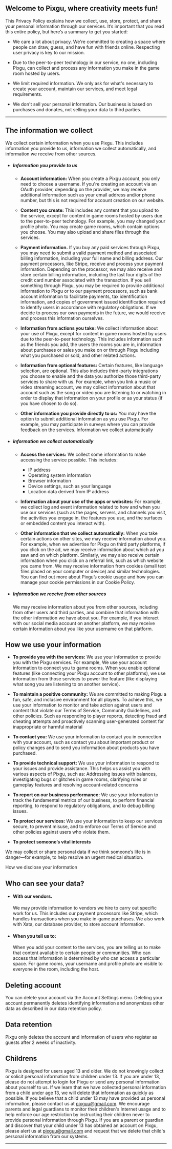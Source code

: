 ## Welcome to Pixgu, where creativity meets fun!

This Privacy Policy explains how we collect, use, store, protect, and share your personal information through our services. It’s important that you read this entire policy, but here’s a summary to get you started:

- We care a lot about privacy. We're committed to creating a space where people can draw, guess, and have fun with friends online. Respecting user privacy is key to our mission.

- Due to the peer-to-peer technology in our service, no one, including Pixgu, can collect and process any information you make in the game room hosted by users.

- We limit required information. We only ask for what's necessary to create your account, maintain our services, and meet legal requirements.

- We don't sell your personal information. Our business is based on purchases and donates, not selling your data to third parties.

---

## The information we collect

We collect certain information when you use Pixgu. This includes information you provide to us, information we collect automatically, and information we receive from other sources.

- ##### Information you provide to us

  - **Account information:** When you create a Pixgu account, you only need to choose a username. If you're creating an account via an OAuth provider, depending on the provider, we may receive additional information such as your email address and/or phone number, but this is not required for account creation on our website.

  - **Content you create:** This includes any content that you upload to the service, except for content in game rooms hosted by users due to the peer-to-peer technology. For example, you may changed your profile photo. You may create game rooms, which contain options you choose. You may also upload and share files through the services.

  - **Payment information.** If you buy any paid services through Pixgu, you may need to submit a valid payment method and associated billing information, including your full name and billing address. Our payment processors, like Stripe, receive and process your payment information. Depending on the processor, we may also receive and store certain billing information, including the last four digits of the credit card number associated with the transaction. If you sell something through Pixgu, you may be required to provide additional information to Pixgu or to our payment processors, such as bank account information to facilitate payments, tax identification information, and copies of government issued identification required to identify users in accordance with regulatory obligations. If we decide to process our own payments in the future, we would receive and process this information ourselves.

  - **Information from actions you take:** We collect information about your use of Pixgu, except for content in game rooms hosted by users due to the peer-to-peer technology. This includes information such as the friends you add, the users the rooms you are in, information about purchases or sales you make on or through Pixgu including what you purchased or sold, and other related actions.

  - **Information from optional features:** Certain features, like language selection, are optional. This also includes third-party integrations you choose to enable and the data you authorize those third-party services to share with us. For example, when you link a music or video streaming account, we may collect information about that account such as the song or video you are listening to or watching in order to display that information on your profile or as your status (if you have chosen to do so).

  - **Other information you provide directly to us:** You may have the option to submit additional information as you use Pixgu. For example, you may participate in surveys where you can provide feedback on the services.
    Information we collect automatically

- ##### information we collect automatically

  - **Access the services:** We collect some information to make accessing the service possible. This includes:

    - IP address
    - Operating system information
    - Browser information
    - Device settings, such as your language
    - Location data derived from IP address

  - **Information about your use of the apps or websites:** For example, we collect log and event information related to how and when you use our services (such as the pages, servers, and channels you visit, the activities you engage in, the features you use, and the surfaces or embedded content you interact with).

  - **Other information that we collect automatically:** When you take certain actions on other sites, we may receive information about you. For example, when we advertise for Pixgu on third party platforms, if you click on the ad, we may receive information about which ad you saw and on which platform. Similarly, we may also receive certain information when you click on a referral link, such as which website you came from.
    We may receive information from cookies (small text files placed on your computer or device) and similar technologies. You can find out more about Pixgu’s cookie usage and how you can manage your cookie permissions in our Cookie Policy.

- ##### Information we receive from other sources

  We may receive information about you from other sources, including from other users and third parties, and combine that information with the other information we have about you. For example, if you interact with our social media account on another platform, we may receive certain information about you like your username on that platform.

## How we use your information

- **To provide you with the services:** We use your information to provide you with the Pixgu services. For example, We use your account information to connect you to game rooms. When you enable optional features (like connecting your Pixgu account to other platforms), we use information from those services to power the feature (like displaying what song you are listening to on another service).

- **To maintain a positive community:** We are committed to making Pixgu a fun, safe, and inclusive environment for all players. To achieve this, we use your information to monitor and take action against users and content that violate our Terms of Service, Community Guidelines, and other policies. Such as responding to player reports, detecting fraud and cheating attempts and proactively scanning user-generated content for inappropriate or harmful material

- **To contact you:** We use your information to contact you in connection with your account, such as contact you about important product or policy changes and to send you information about products you have purchased.

- **To provide technical support:** We use your information to respond to your issues and provide assistance. This helps us assist you with various aspects of Pixgu, such as: Addressing issues with balances, investigating bugs or glitches in game rooms, clarifying rules or gameplay features and resolving account-related concerns

- **To report on our business performance:** We use your information to track the fundamental metrics of our business, to perform financial reporting, to respond to regulatory obligations, and to debug billing issues.

- **To protect our services:** We use your information to keep our services secure, to prevent misuse, and to enforce our Terms of Service and other policies against users who violate them.

- **To protect someone’s vital interests**

We may collect or share personal data if we think someone’s life is in danger—for example, to help resolve an urgent medical situation.

How we disclose your information

## Who can see your data?

- #### With our vendors.

  We may provide information to vendors we hire to carry out specific work for us. This includes our payment processors like Stripe, which handles transactions when you make in-game purchases. We also work with Xata, our database provider, to store account information.

- #### When you tell us to:

  When you add your content to the services, you are telling us to make that content available to certain people or communities. Who can access that information is determined by who can access a particular space. For game rooms, your username and profile photo are visible to everyone in the room, including the host.

## Deleting account

You can delete your account via the Account Settings menu. Deleting your account permanently deletes identifying information and anonymizes other data as described in our data retention policy.

## Data retention

Pixgu only deletes the account and information of users who register as guests after 2 weeks of inactivity.

## Childrens

Pixgu is designed for users aged 13 and older. We do not knowingly collect or solicit personal information from children under 13. If you are under 13, please do not attempt to login for Pixgu or send any personal information about yourself to us. If we learn that we have collected personal information from a child under age 13, we will delete that information as quickly as possible. If you believe that a child under 13 may have provided us personal information, please contact us at pixguu@gmail.com. We encourage parents and legal guardians to monitor their children's Internet usage and to help enforce our age restriction by instructing their children never to provide personal information through Pixgu. If you are a parent or guardian and discover that your child under 13 has obtained an account on Pixgu, please alert us at pixguu@gmail.com and request that we delete that child's personal information from our systems.

---

